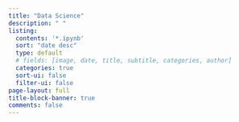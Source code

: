 ```yaml
---
title: "Data Science"
description: " "
listing:
  contents: '*.ipynb'
  sort: "date desc"
  type: default
  # fields: [image, date, title, subtitle, categories, author]  
  categories: true
  sort-ui: false
  filter-ui: false
page-layout: full
title-block-banner: true
comments: false
---
```

